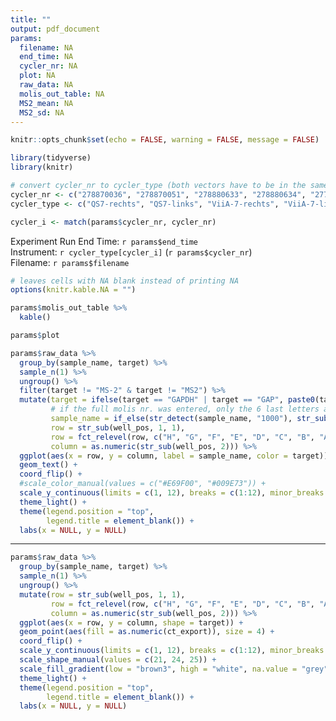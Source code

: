 ```yaml
---
title: ""
output: pdf_document
params:
  filename: NA
  end_time: NA
  cycler_nr: NA
  plot: NA
  raw_data: NA
  molis_out_table: NA
  MS2_mean: NA
  MS2_sd: NA
---
```


```r
knitr::opts_chunk$set(echo = FALSE, warning = FALSE, message = FALSE)

library(tidyverse)
library(knitr)

```


```r
# convert cycler_nr to cycler_type (both vectors have to be in the same order)
cycler_nr <- c("278870036", "278870051", "278880633", "278880634", "2778720020214")
cycler_type <- c("QS7-rechts", "QS7-links", "ViiA-7-rechts", "ViiA-7-links", "QS7Pro")

cycler_i <- match(params$cycler_nr, cycler_nr)
```

Experiment Run End Time: `r params$end_time`  
Instrument: `r cycler_type[cycler_i]` (`r params$cycler_nr`)  
Filename: `r params$filename`  

```r
# leaves cells with NA blank instead of printing NA
options(knitr.kable.NA = "")

params$molis_out_table %>%
  kable()
```


\newpage


```r
params$plot
```

\newpage

```r
params$raw_data %>%
  group_by(sample_name, target) %>%
  sample_n(1) %>%
  ungroup() %>%
  filter(target != "MS-2" & target != "MS2") %>%
  mutate(target = ifelse(target == "GAPDH" | target == "GAP", paste0(target, " / MS-2"), target),
         # if the full molis nr. was entered, only the 6 last letters are extracted
         sample_name = if_else(str_detect(sample_name, "1000"), str_sub(sample_name, -6), sample_name),
         row = str_sub(well_pos, 1, 1),
         row = fct_relevel(row, c("H", "G", "F", "E", "D", "C", "B", "A")),
         column = as.numeric(str_sub(well_pos, 2))) %>%
  ggplot(aes(x = row, y = column, label = sample_name, color = target)) +
  geom_text() +
  coord_flip() +
  #scale_color_manual(values = c("#E69F00", "#009E73")) +
  scale_y_continuous(limits = c(1, 12), breaks = c(1:12), minor_breaks = NULL) +
  theme_light() +
  theme(legend.position = "top",
        legend.title = element_blank()) +
  labs(x = NULL, y = NULL)

```

------

```r
params$raw_data %>%
  group_by(sample_name, target) %>%
  sample_n(1) %>%
  ungroup() %>%
  mutate(row = str_sub(well_pos, 1, 1),
         row = fct_relevel(row, c("H", "G", "F", "E", "D", "C", "B", "A")),
         column = as.numeric(str_sub(well_pos, 2))) %>%
  ggplot(aes(x = row, y = column, shape = target)) +
  geom_point(aes(fill = as.numeric(ct_export)), size = 4) +
  coord_flip() +
  scale_y_continuous(limits = c(1, 12), breaks = c(1:12), minor_breaks = NULL) +
  scale_shape_manual(values = c(21, 24, 25)) +
  scale_fill_gradient(low = "brown3", high = "white", na.value = "grey", limits = c(NA, 45)) +
  theme_light() +
  theme(legend.position = "top",
        legend.title = element_blank()) +
  labs(x = NULL, y = NULL)

```
